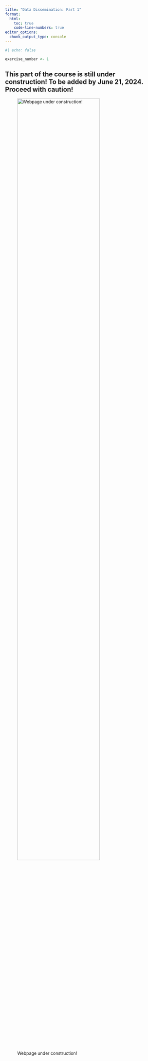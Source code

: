 ```yaml
---
title: "Data Dissemination: Part 1"
format: 
  html:
    toc: true
    code-line-numbers: true
editor_options: 
  chunk_output_type: console
---
```



```r
#| echo: false

exercise_number <- 1

```

## This part of the course is still under construction! To be added by June 21, 2024. Proceed with caution!

![Webpage under construction!](www/images/under-construction.jpg){#fig-under-construction fig-align="center" width=80%}